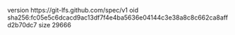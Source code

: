 version https://git-lfs.github.com/spec/v1
oid sha256:fc05e5c6dcacd9ac13df7f4e4ba5636e04144c3e38a8c8c662ca8affd2b70dc7
size 29666
